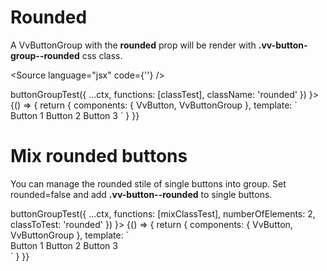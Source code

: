 

<Meta title="Components/ButtonGroup/Props/rounded" component={VvButtonGroup} />

# Rounded

A VvButtonGroup with the <strong>rounded</strong> prop will be render with <strong>.vv-button-group--rounded</strong> css class. <br/>

<Source language="jsx" code={'<vv-button rounded></vv-button>'} />

<Canvas>
	<Story
		name="rounded"
		play={(ctx) =>
			buttonGroupTest({
				...ctx,
				functions: [classTest],
				className: 'rounded'
			})
		}>
		{() => {
			return {
				components: { VvButton, VvButtonGroup },
				template: `
                        <vv-button-group modifiers="rounded">
                            <vv-button>Button 1</vv-button>
                            <vv-button id="btn2">Button 2</vv-button>
                            <vv-button>Button 3</vv-button>
                        </vv-button-group>
                    `
			}
		}}
	</Story>
</Canvas>

# Mix rounded buttons

You can manage the rounded stile of single buttons into group. Set rounded=false and add <strong>.vv-button--rounded</strong> to single buttons.

<Canvas>
	<Story
		name="mix"
		play={(ctx) =>
			buttonGroupTest({
				...ctx,
				functions: [mixClassTest],
				numberOfElements: 2,
				classToTest: 'rounded'
			})
		}>
		{() => {
			return {
				components: { VvButton, VvButtonGroup },
				template: `
					<div class="flex flex-col">
                        <vv-button-group data-testid="mix1">
                            <vv-button class="vv-button vv-button--rounded">Button 1</vv-button>
                            <vv-button id="btn2">Button 2</vv-button>
                            <vv-button class="vv-button vv-button--rounded">Button 3</vv-button>
                        </vv-button-group>
						<!--
						 <vv-button-group data-testid="mix2" class="mt-22">
                            <vv-button>Button 1</vv-button>
                            <vv-button>Button 2</vv-button>
                            <vv-button class="vv-button vv-button--rounded">Button 3</vv-button>
                        </vv-button-group>
						-->
					</div>
                    `
			}
		}}
	</Story>
</Canvas>
